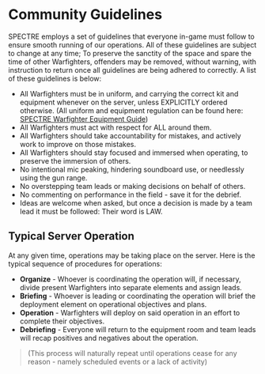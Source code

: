 
# Community Guidelines

SPECTRE employs a set of guidelines that everyone in-game must follow to ensure smooth running of our operations. All of these guidelines are subject to change at any time; To preserve the sanctity of the space and spare the time of other Warfighters, offenders may be removed, without warning, with instruction to return once all guidelines are being adhered to correctly. A list of these guidelines is below:
- All Warfighters must be in uniform, and carrying the correct kit and equipment whenever on the server, unless EXPLICITLY ordered otherwise.
  (All uniform and equipment regulation can be found here: [SPECTRE Warfighter Equipment Guide](/docs/equipment-regulations))
- All Warfighters must act with respect for ALL around them.
- All Warfighters should take accountability for mistakes, and actively work to improve on those mistakes.
- All Warfighters should stay focused and immersed when operating, to preserve the immersion of others.
- No intentional mic peaking, hindering soundboard use, or needlessly using the gun range.
- No overstepping team leads or making decisions on behalf of others. 
- No commenting on performance in the field - save it for the debrief.
- Ideas are welcome when asked, but once a decision is made by a team lead it must be followed: Their word is LAW.

## Typical Server Operation
At any given time, operations may be taking place on the server. Here is the typical sequence of procedures for operations:
- **Organize** - Whoever is coordinating the operation will, if necessary, divide present Warfighters into separate elements and assign leads.
- **Briefing** - Whoever is leading or coordinating the operation will brief the deployment element on operational objectives and plans.
- **Operation** - Warfighters will deploy on said operation in an effort to complete their objectives.
- **Debriefing** - Everyone will return to the equipment room and team leads will recap positives and negatives about the operation.

> (This process will naturally repeat until operations cease for any reason - namely scheduled events or a lack of activity)
